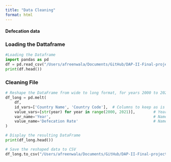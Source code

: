 ```yaml
---
title: "Data Cleaning"
format: html
---
```




#### Defecation data

### Loading the Dattaframe
```python
#Loading the Dataframe
import pandas as pd
df = pd.read_csv("/Users/afreenwala/Documents/GitHub/DAP-II-Final-project-Polio-trends-/1) Data Wrangling/3) Defecation /raw_data_defecation.csv")
print(df.head()) 
```

### Cleaning File
```python
# Reshape the DataFrame from wide to long format, for years 2000 to 2020
df_long = pd.melt(
    df,
    id_vars=['Country Name', 'Country Code'],  # Columns to keep as is
    value_vars=[str(year) for year in range(2000, 2021)],        # Year columns to unpivot (2000 to 2020)
    var_name='Year',                                             # Name of the new "Year" column
    value_name='Defecation Rate'                                 # Name of the new data column
)

# Display the resulting DataFrame
print(df_long.head())

# Save the reshaped data to CSV
df_long.to_csv("/Users/afreenwala/Documents/GitHub/DAP-II-Final-project-Polio-trends-/1) Data Wrangling/3) Defecation /clean_def_data.csv", index=False)
```



